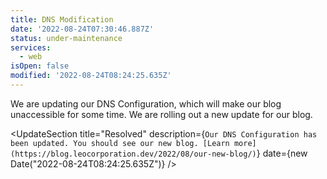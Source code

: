 ```yaml
---
title: DNS Modification
date: '2022-08-24T07:30:46.887Z'
status: under-maintenance
services:
  - web
isOpen: false
modified: '2022-08-24T08:24:25.635Z'
---
```

We are updating our DNS Configuration, which will make our blog unaccessible for some time.
We are rolling out a new update for our blog.

<UpdateSection 
  title="Resolved" 
  description={`Our DNS Configuration has been updated. You should see our new blog.
[Learn more](https://blog.leocorporation.dev/2022/08/our-new-blog/)`} 
  date={new Date("2022-08-24T08:24:25.635Z")} 
/>
